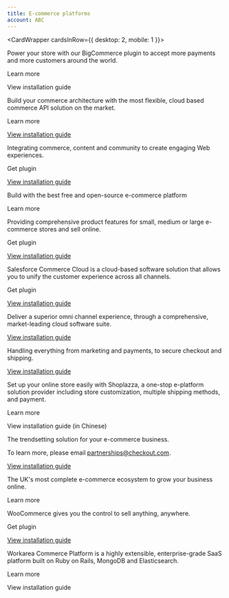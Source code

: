 ```yaml
--- 
title: E-commerce platforms
account: ABC
---
```


<CardWrapper cardsInRow={{ desktop: 2, mobile: 1 }}>
<ContentPanel variant="eCommerce" title="BigCommerce" imgSrc="/docs/Integrate/SDKs/bigcommerce.svg">

Power your store with our BigCommerce plugin to accept more payments and more customers around the world.

<ExternalLink href="https://www.bigcommerce.com/" >Learn more</ExternalLink>

<ExternalLink href="https://support.bigcommerce.com/s/article/Connecting-with-Checkoutcom"  withArrow>View installation guide</ExternalLink>

</ContentPanel>
<ContentPanel variant="eCommerce" title="Commercetools" imgSrc="/docs/Integrate/SDKs/commercetools.svg">

Build your commerce architecture with the most flexible, cloud based commerce API solution on the market.

<ExternalLink href="https://marketplace.commercetools.com/integration/checkoutcom" >Learn more</ExternalLink>

[View installation guide](/integrate/e-commerce-platforms/commercetools)


</ContentPanel>
<ContentPanel variant="eCommerce" title="Magento 2" imgSrc="/docs/Integrate/SDKs/magento.svg">

Integrating commerce, content and community to create engaging Web experiences.

<ExternalLink href="https://github.com/checkout/checkout-magento2-plugin" >Get plugin</ExternalLink>

[View installation guide](/integrate/e-commerce-platforms/magento-2)

</ContentPanel>
<ContentPanel variant="eCommerce" title="OpenCart" imgSrc="/docs/Integrate/SDKs/opencart.svg">

Build with the best free and open-source e-commerce platform

<ExternalLink href="https://www.opencart.com/index.php?route=marketplace/extension/info&extension_id=41648&filter_search=checkout.com&sort=date_added" >Learn more</ExternalLink>

</ContentPanel>
<ContentPanel variant="eCommerce" title="PrestaShop" imgSrc="/docs/Integrate/SDKs/prestashop-logo.svg">

Providing comprehensive product features for small, medium or large e-commerce stores and sell online.

<ExternalLink href="https://github.com/checkout/checkout-prestashop-plugin" >Get plugin</ExternalLink>

[View installation guide](/integrate/e-commerce-platforms/presta-shop)

</ContentPanel>
<ContentPanel variant="eCommerce" title="Salesforce commerce cloud" imgSrc="/docs/Integrate/SDKs/salesforce-logo.svg">

Salesforce Commerce Cloud is a cloud-based software solution that allows you to unify the customer experience across all channels.

<ExternalLink href="https://www.salesforce.com/products/commerce-cloud/partner-marketplace/partners/checkoutcom/" >Get plugin</ExternalLink>

[View installation guide](/integrate/e-commerce-platforms/salesforce-commerce-cloud)

</ContentPanel>
<ContentPanel variant="eCommerce" title="SAP Commerce Cloud" imgSrc="/docs/Integrate/SDKs/SAP-commerce-cloud-logo.svg">

Deliver a superior omni channel experience, through a comprehensive, market-leading cloud software suite.

[View installation guide](/integrate/e-commerce-platforms/sap-commerce-cloud)

</ContentPanel>
<ContentPanel variant="eCommerce" title="Shopify" imgSrc="/docs/Integrate/SDKs/shopify-logo.svg">

Handling everything from marketing and payments, to secure checkout and shipping.

[View installation guide](/integrate/e-commerce-platforms/shopify)

</ContentPanel>
<ContentPanel variant="eCommerce" title="Shoplazza" imgSrc="/docs/Integrate/SDKs/shoplazza-logo.png">

Set up your online store easily with Shoplazza, a one-stop e-platform solution provider including store customization, multiple shipping methods, and payment. 

<ExternalLink href="https://www.shoplazza.io/" >Learn more</ExternalLink>

<ExternalLink href="https://helpcenter.shoplazza.com/hc/zh-cn/articles/4403660955673"  withArrow>View installation guide (in Chinese)</ExternalLink>

</ContentPanel>
<ContentPanel variant="eCommerce" title="Shopware" imgSrc="/docs/Integrate/SDKs/shopware-logo.svg">

The trendsetting solution for your e-commerce business.

To learn more, please email <ExternalLink href="mailto:partnerships@checkout.com">partnerships@checkout.com</ExternalLink>.

[View installation guide](/integrate/e-commerce-platforms/shopware)

</ContentPanel>
<ContentPanel variant="eCommerce" title="Visualsoft" imgSrc="/docs/Integrate/SDKs/visualsoft-logo.svg">

The UK's most complete e-commerce ecosystem to grow your business online.

<ExternalLink href="http://features.visualsoft.co.uk/features/checkoutcom-primary-payment-gateway">Learn more</ExternalLink>

</ContentPanel>
<ContentPanel variant="eCommerce" title="WooCommerce" imgSrc="/docs/Integrate/SDKs/woocommerce-logo.svg">

WooCommerce gives you the control to sell anything, anywhere.

<ExternalLink href="https://wordpress.org/plugins/checkout-com-unified-payments-api/" >Get plugin</ExternalLink>

[View installation guide](/integrate/e-commerce-platforms/woocommerce)

</ContentPanel>
<ContentPanel variant="eCommerce" title="Workarea Commerce Platform" imgSrc="/docs/Integrate/SDKs/workarea-commerce-platform-logo.svg">

Workarea Commerce Platform is a highly extensible, enterprise-grade SaaS platform built on Ruby on Rails, MongoDB and Elasticsearch.

<ExternalLink href="https://www.workarea.com" >Learn more</ExternalLink>

<ExternalLink href="https://plugins.workarea.com/plugins/checkoutdotcom"  withArrow>View installation guide</ExternalLink>

</ContentPanel>
</CardWrapper>
